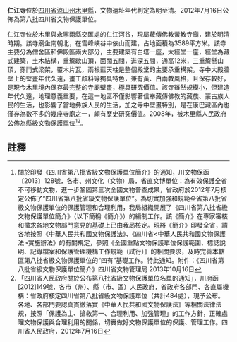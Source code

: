 {{msg:四川省文物保護單位
|名稱 = 仁江寺
|編號 = 305
|圖片 = 
|級別 = S8
|分類 = 
|時代 = [[明代|明代]]至[[清代|清代]]
|地点 = [[四川省|四川省]][[涼山州|涼山州]][[木里縣|木里縣]]
|坐標 =
|登錄 = 2012年7月16日
}}
'''仁江寺'''位於[[四川省|四川省]][[涼山州|涼山州]][[木里縣|木里縣]]，文物遺址年代判定為明至清。2012年7月16日公佈為第八批四川省文物保護單位。

仁江寺位於木里與永寧兩縣交匯處的仁江河谷，現屬藏傳佛教黃教寺廟，建於明清時期。該寺廟坐南朝北，在雪峰峽谷中依山而建，占地面積為3589平方米。該寺主要分為僧舍區和佛殿區兩大部分，主要建築有白塔一座，大經堂一座，經堂為藏式建築，土木結構，重簷歇山頂，面闊五間，進深五間，通高12米，三重簷懸山頂，穿鬥式梁架，覆木片瓦，兩根藍天柱是整個殿堂的主要承重構架。寺中大殿牆壁上的壁畫年代久遠，畫工顏料等獨具特色，兼有黃、白兩教風格，且保存較好，是現今木里境內保存最完整的寺廟壁畫，極具研究價值。該寺雖然規模小，但建造年代久遠，地理意義重要，在這一地區不僅影響著信奉藏傳佛教的藏族、蒙古族人民的生活，也影響了當地彝族人民的生活，加之寺中壁畫特別，是在康巴藏區內也僅存為數不多的幾座寺廟之一，頗有歷史研究價值。2008年，被木里縣人民政府公佈為縣級文物保護單位<ref>關於印發《四川省第八批省級文物保護單位簡介》的通知，川文物保函〔2013〕128號，各市、州文化（文物）局，省直文博單位：為有效保護全省不可移動文物，進一步鞏固第三次全國文物普查成果，省政府於2012年7月核定公佈了“四川省第八批省級文物保護單位”。為切實加強和規範全省第八批省級文物保護單位的保護管理和合理利用，我局組織開展了《四川省第八批省級文物保護單位簡介》（以下簡稱《簡介》）的編制工作。該《簡介》在專家審核和徵求各地文物部門意見的基礎上已由我局核定。現將《簡介》印發全省，請各地按照《中華人民共和國文物保護法》、《四川省<中華人民共和國文物保護法>實施辦法》的有關規定，參照《全國重點文物保護單位保護範圍、標誌說明、記錄檔案和保護管理機構工作規範（試行）》的相關要求，及時完善本轄區第八批省級文物保護單位的“四有”基礎工作。特此通知。附件：《四川省第八批省級文物保護單位簡介》四川省文物管理局  2013年10月16日</ref><ref>「四川省人民政府關於公布第八批省級文物保護單位名單的通知」，川府函[2012]149號，各市（州）、縣（市、區）人民政府，省政府各部門、各直屬機構：省政府核定四川省第八批省級文物保護單位（共計484處），現予公布。各地、各部門要認真貫徹落實《中華人民共和國文物保護法》等相關法律法規，按照「保護為主、搶救第一、合理利用、加強管理」的工作方針，正確處理文物保護與合理利用的關係，切實做好文物保護單位的保護、管理工作。四川省人民政府，2012年7月16日</ref>。
==註釋==
{{reflist}}